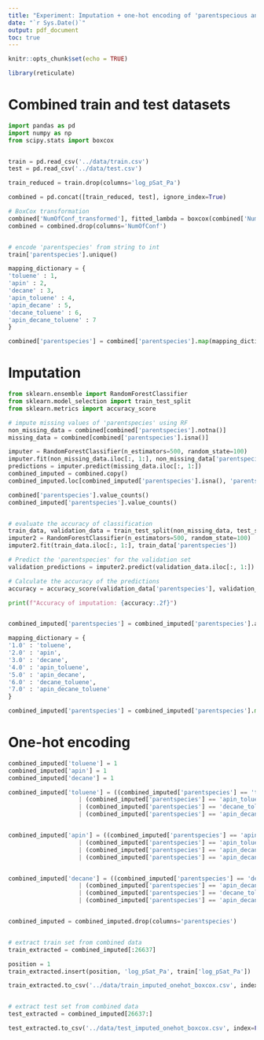 ```yaml
---
title: "Experiment: Imputation + one-hot encoding of 'parentspecious and box-cox transformation of 'NumOfConf'"
date: "`r Sys.Date()`"
output: pdf_document
toc: true
---
```


```r
knitr::opts_chunk$set(echo = TRUE)

library(reticulate)

```

# Combined train and test datasets

```python
import pandas as pd
import numpy as np
from scipy.stats import boxcox


train = pd.read_csv('../data/train.csv')
test = pd.read_csv('../data/test.csv')

train_reduced = train.drop(columns='log_pSat_Pa')

combined = pd.concat([train_reduced, test], ignore_index=True)

# BoxCox transformation
combined['NumOfConf_transformed'], fitted_lambda = boxcox(combined['NumOfConf'])
combined = combined.drop(columns='NumOfConf')


# encode 'parentspecies' from string to int
train['parentspecies'].unique()

mapping_dictionary = {
'toluene' : 1,
'apin' : 2,
'decane' : 3,
'apin_toluene' : 4,
'apin_decane' : 5,
'decane_toluene' : 6,
'apin_decane_toluene' : 7
}

combined['parentspecies'] = combined['parentspecies'].map(mapping_dictionary)

```

# Imputation

```python
from sklearn.ensemble import RandomForestClassifier
from sklearn.model_selection import train_test_split
from sklearn.metrics import accuracy_score

# impute missing values of 'parentspecies' using RF
non_missing_data = combined[combined['parentspecies'].notna()] 
missing_data = combined[combined['parentspecies'].isna()]

imputer = RandomForestClassifier(n_estimators=500, random_state=100) 
imputer.fit(non_missing_data.iloc[:, 1:], non_missing_data['parentspecies'])
predictions = imputer.predict(missing_data.iloc[:, 1:]) 
combined_imputed = combined.copy()
combined_imputed.loc[combined_imputed['parentspecies'].isna(), 'parentspecies'] = predictions

combined['parentspecies'].value_counts()
combined_imputed['parentspecies'].value_counts()


# evaluate the accuracy of classification
train_data, validation_data = train_test_split(non_missing_data, test_size=0.3, random_state=42)
imputer2 = RandomForestClassifier(n_estimators=500, random_state=100) 
imputer2.fit(train_data.iloc[:, 1:], train_data['parentspecies']) 

# Predict the 'parentspecies' for the validation set 
validation_predictions = imputer2.predict(validation_data.iloc[:, 1:]) 

# Calculate the accuracy of the predictions 
accuracy = accuracy_score(validation_data['parentspecies'], validation_predictions) 

print(f"Accuracy of imputation: {accuracy:.2f}")


combined_imputed['parentspecies'] = combined_imputed['parentspecies'].astype(str)

mapping_dictionary = {
'1.0' : 'toluene',
'2.0' : 'apin',
'3.0' : 'decane',
'4.0' : 'apin_toluene',
'5.0' : 'apin_decane',
'6.0' : 'decane_toluene',
'7.0' : 'apin_decane_toluene'
}

combined_imputed['parentspecies'] = combined_imputed['parentspecies'].map(mapping_dictionary)

```

# One-hot encoding

```python

combined_imputed['toluene'] = 1
combined_imputed['apin'] = 1
combined_imputed['decane'] = 1

combined_imputed['toluene'] = ((combined_imputed['parentspecies'] == 'toluene')
                    | (combined_imputed['parentspecies'] == 'apin_toluene')
                    | (combined_imputed['parentspecies'] == 'decane_toluene')
                    | (combined_imputed['parentspecies'] == 'apin_decane_toluene')).astype(int)


combined_imputed['apin'] = ((combined_imputed['parentspecies'] == 'apin') 
                    | (combined_imputed['parentspecies'] == 'apin_toluene')
                    | (combined_imputed['parentspecies'] == 'apin_decane')
                    | (combined_imputed['parentspecies'] == 'apin_decane_toluene')).astype(int)


combined_imputed['decane'] = ((combined_imputed['parentspecies'] == 'decane') 
                    | (combined_imputed['parentspecies'] == 'apin_decane')
                    | (combined_imputed['parentspecies'] == 'decane_toluene')
                    | (combined_imputed['parentspecies'] == 'apin_decane_toluene')).astype(int)


combined_imputed = combined_imputed.drop(columns='parentspecies')


# extract train set from combined data
train_extracted = combined_imputed[:26637]

position = 1
train_extracted.insert(position, 'log_pSat_Pa', train['log_pSat_Pa'])

train_extracted.to_csv('../data/train_imputed_onehot_boxcox.csv', index=False)


# extract test set from combined data
test_extracted = combined_imputed[26637:]

test_extracted.to_csv('../data/test_imputed_onehot_boxcox.csv', index=False)

```